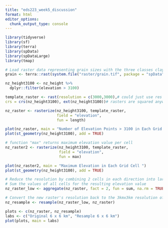```yaml
---
title: "eds223_week5_discussion"
format: html
editor_options: 
  chunk_output_type: console
---
```

```r
library(tidyverse)
library(sf)
library(terra)
library(spData)
library(spDataLarge)
library(tmap)
```

```r
# Load raster data representing grain sizes with the three classes clay, silt and sand
grain <- terra::rast(system.file("raster/grain.tif", package = "spData"))
```

```r
nz_height3100 <- nz_height %>%
  dplyr::filter(elevation > 3100) 

template_raster <- rast(resolution = c(3000,3000),# could just use res = 3000 bc cells
crs = crs(nz_height3100), ext(nz_height3100))# rasters are squared anyway

```

```r
nz_raster <- rasterize(nz_height3100, template_raster,
                       field = "elevation",
                       fun = length) 

plot(nz_raster, main = "Number of Elevation Points > 3100 in Each Grid Cell")
plot(st_geometry(nz_height3100), add = TRUE)
```

```r
# function "max" returns maximum elevation value per cell
nz_raster2 <- rasterize(nz_height3100, template_raster,
                        field = "elevation", 
                        fun = max)

plot(nz_raster2, main = "Maximum Elevation in Each Grid Cell ")
plot(st_geometry(nz_height3100), add = TRUE)
```

```r
# Reduce the resolution by combining 2 cells in each direction into larger cells
# Sum the values of all cells for the resulting elevation value
nz_raster_low <- aggregate(nz_raster, fact = 2, fun = sum, na.rm = TRUE)

# Convert the new raster's resolution back to the 3kmx3km resolution of original raster
nz_resample <- resample(nz_raster_low, nz_raster)

plots <- c(nz_raster, nz_resample)
labs <- c("Original 6 x 6 km", "Resample 6 x 6 km")
plot(plots, main = labs)
```


